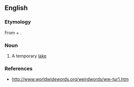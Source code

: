 ==English==
===Etymology===
From {{etyl|ga|en}} {{term|tur||dry|lang=ga}} + {{term|loch||lake|lang=ga}}.

===Noun===
{{en-noun}}

# {{context|Ireland|lang=en}} A temporary [[lake]]

===References===
*http://www.worldwidewords.org/weirdwords/ww-tur1.htm